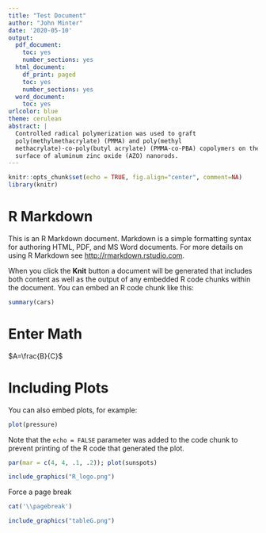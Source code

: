 ```yaml
---
title: "Test Document"
author: "John Minter"
date: '2020-05-10'
output:
  pdf_document:
    toc: yes
    number_sections: yes
  html_document:
    df_print: paged
    toc: yes
    number_sections: yes
  word_document:
    toc: yes
urlcolor: blue
theme: cerulean
abstract: |
  Controlled radical polymerization was used to graft
  poly(methylmethacrylate) (PMMA) and poly(methyl
  methacrylate)-co-poly(butyl acrylate) (PMMA-co-PBA) copolymers on the
  surface of aluminum zinc oxide (AZO) nanorods.
---
```


```r
knitr::opts_chunk$set(echo = TRUE, fig.align="center", comment=NA)
library(knitr)
```

# R Markdown

This is an R Markdown document. Markdown is a simple formatting syntax for authoring HTML, PDF, and MS Word documents. For more details on using R Markdown see <http://rmarkdown.rstudio.com>.

When you click the **Knit** button a document will be generated that includes both content as well as the output of any embedded R code chunks within the document. You can embed an R code chunk like this:

```r
summary(cars)
```

# Enter Math

$A=\frac{B}{C}$


# Including Plots

You can also embed plots, for example:

```r
plot(pressure)
```

Note that the `echo = FALSE` parameter was added to the code chunk to prevent printing of the R code that generated the plot.

```r
par(mar = c(4, 4, .1, .2)); plot(sunspots)
```

```r
include_graphics("R_logo.png")
```

Force a page break

```r
cat('\\pagebreak')
```

```r
include_graphics("tableG.png")
```



